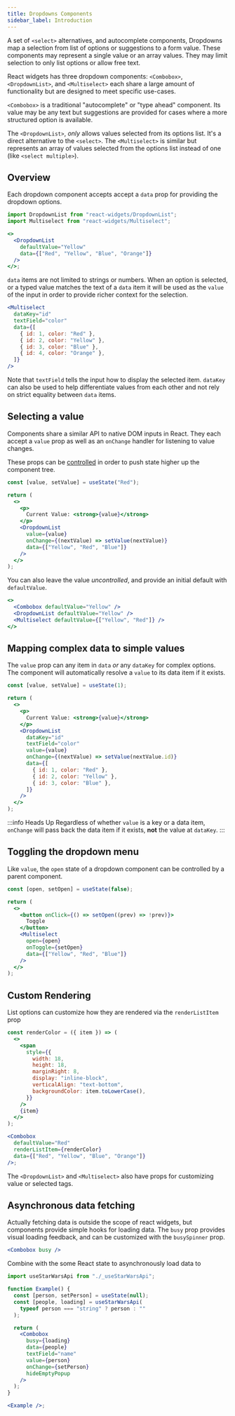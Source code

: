 ```yaml
---
title: Dropdowns Components
sidebar_label: Introduction
---
```


A set of `<select>` alternatives, and autocomplete components, Dropdowns map a
selection from list of options or suggestions to a form value. These
components may represent a single value or an array values. They may limit selection
to only list options or allow free text.

React widgets has three dropdown components: `<Combobox>`, `<DropdownList>`, and `<Multiselect>`
each share a large amount of functionality but are designed to meet specific use-cases.

`<Combobox>` is a traditional "autocomplete" or "type ahead" component. Its value
may be any text but suggestions are provided for cases where a more structured option is available.

The `<DropdownList>`, _only_ allows values selected from its
options list. It's a direct alternative to the `<select>`. The `<Multiselect>` is similar but
represents an array of values selected from the options list instead of one (like `<select multiple>`).

## Overview

Each dropdown component accepts accept a `data` prop for providing the dropdown options.

```jsx live
import DropdownList from "react-widgets/DropdownList";
import Multiselect from "react-widgets/Multiselect";

<>
  <DropdownList
    defaultValue="Yellow"
    data={["Red", "Yellow", "Blue", "Orange"]}
  />
</>;
```

`data` items are not limited to strings or numbers. When an option is selected,
or a typed value matches the text of a `data` item it will be used as the `value`
of the input in order to provide richer context for the selection.

```jsx
<Multiselect
  dataKey="id"
  textField="color"
  data={[
    { id: 1, color: "Red" },
    { id: 2, color: "Yellow" },
    { id: 3, color: "Blue" },
    { id: 4, color: "Orange" },
  ]}
/>
```

Note that `textField` tells the input how to display the selected item. `dataKey`
can also be used to help differentiate values from each other and not rely on strict
equality between `data` items.

## Selecting a value

Components share a similar API to native DOM inputs in React. They each
accept a `value` prop as well as an `onChange` handler for listening to value changes.

These props can be [controlled](controllables) in order to push state higher up the component
tree.

```jsx live renderAsComponent
const [value, setValue] = useState("Red");

return (
  <>
    <p>
      Current Value: <strong>{value}</strong>
    </p>
    <DropdownList
      value={value}
      onChange={(nextValue) => setValue(nextValue)}
      data={["Yellow", "Red", "Blue"]}
    />
  </>
);
```

You can also leave the value _uncontrolled_, and provide an initial default with `defaultValue`.

```jsx live
<>
  <Combobox defaultValue="Yellow" />
  <DropdownList defaultValue="Yellow" />
  <Multiselect defaultValue={["Yellow", "Red"]} />
</>
```

## Mapping complex data to simple values

The `value` prop can any item in `data` _or_ any `dataKey` for complex options.
The component will automatically resolve a `value` to its data item if it exists.

```jsx live renderAsComponent
const [value, setValue] = useState(1);

return (
  <>
    <p>
      Current Value: <strong>{value}</strong>
    </p>
    <DropdownList
      dataKey="id"
      textField="color"
      value={value}
      onChange={(nextValue) => setValue(nextValue.id)}
      data={[
        { id: 1, color: "Red" },
        { id: 2, color: "Yellow" },
        { id: 3, color: "Blue" },
      ]}
    />
  </>
);
```

:::info Heads Up
Regardless of whether `value` is a key or a data item, `onChange` will pass back
the data item if it exists, **not** the value at `dataKey`.
:::

## Toggling the dropdown menu

Like `value`, the `open` state of a dropdown component can be controlled by a
parent component.

```jsx live renderAsComponent
const [open, setOpen] = useState(false);

return (
  <>
    <button onClick={() => setOpen((prev) => !prev)}>
      Toggle
    </button>
    <Multiselect
      open={open}
      onToggle={setOpen}
      data={["Yellow", "Red", "Blue"]}
    />
  </>
);
```

## Custom Rendering

List options can customize how they are rendered via the `renderListItem` prop

```jsx live
const renderColor = ({ item }) => (
  <>
    <span
      style={{
        width: 18,
        height: 18,
        marginRight: 8,
        display: "inline-block",
        verticalAlign: "text-bottom",
        backgroundColor: item.toLowerCase(),
      }}
    />
    {item}
  </>
);

<Combobox
  defaultValue="Red"
  renderListItem={renderColor}
  data={["Red", "Yellow", "Blue", "Orange"]}
/>;
```

The `<DropdownList>` and `<Multiselect>` also have props for customizing value
or selected tags.

## Asynchronous data fetching

Actually fetching data is outside the scope of react widgets, but components
provide simple hooks for loading data. The `busy` prop provides visual loading feedback,
and can be customized with the `busySpinner` prop.

```jsx live
<Combobox busy />
```

Combine with the some React state to asynchronously load data to

```jsx live
import useStarWarsApi from "./_useStarWarsApi";

function Example() {
  const [person, setPerson] = useState(null);
  const [people, loading] = useStarWarsApi(
    typeof person === "string" ? person : ""
  );

  return (
    <Combobox
      busy={loading}
      data={people}
      textField="name"
      value={person}
      onChange={setPerson}
      hideEmptyPopup
    />
  );
}

<Example />;
```
